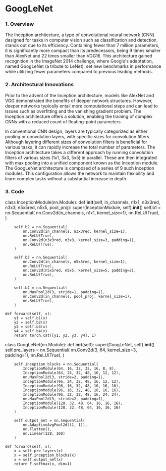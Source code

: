 # GoogLeNet

### 1. Overview

The Inception architecture, a type of convolutional neural network (CNN) designed for tasks in computer vision such as classification and detection, stands out due to its efficiency. Containing fewer than 7 million parameters, it is significantly more compact than its predecessors, being 9 times smaller than AlexNet and 22 times smaller than VGG16. This architecture gained recognition in the ImageNet 2014 challenge, where Google's adaptation, named GoogLeNet (a tribute to LeNet), set new benchmarks in performance while utilizing fewer parameters compared to previous leading methods.

### 2. Architectural Innovations

Prior to the advent of the Inception architecture, models like AlexNet and VGG demonstrated the benefits of deeper network structures. However, deeper networks typically entail more computational steps and can lead to issues such as overfitting and the vanishing gradient problem. The Inception architecture offers a solution, enabling the training of complex CNNs with a reduced count of floating-point parameters.

In conventional CNN design, layers are typically categorized as either pooling or convolution layers, with specific sizes for convolution filters. Although layering different sizes of convolution filters is beneficial for various tasks, it can rapidly increase the total number of parameters. The Inception architecture takes a different approach by running convolution filters of various sizes (1x1, 3x3, 5x5) in parallel. These are then integrated with max pooling into a unified component known as the Inception module. The GoogLeNet architecture is composed of a series of 9 such Inception modules. This configuration allows the network to maintain flexibility and learn complex tasks without a substantial increase in depth.

### 3. Code 


class InceptionModule(nn.Module):
    def __init__(self, in_channels, n1x1, n3x3red, n3x3, n5x5red, n5x5, pool_proj):
        super(InceptionModule, self).__init__()
        self.b1 = nn.Sequential(
            nn.Conv2d(in_channels, n1x1, kernel_size=1),
            nn.ReLU(True),
        )
        
        self.b2 = nn.Sequential(
            nn.Conv2d(in_channels, n3x3red, kernel_size=1),
            nn.ReLU(True),
            nn.Conv2d(n3x3red, n3x3, kernel_size=3, padding=1),
            nn.ReLU(True),
        )

        self.b3 = nn.Sequential(
            nn.Conv2d(in_channels, n5x5red, kernel_size=1),
            nn.ReLU(True),
            nn.Conv2d(n5x5red, n5x5, kernel_size=5, padding=2),
            nn.ReLU(True),
        )

        self.b4 = nn.Sequential(
            nn.MaxPool2d(3, stride=1, padding=1),
            nn.Conv2d(in_channels, pool_proj, kernel_size=1),
            nn.ReLU(True),
        )

    def forward(self, x):
        y1 = self.b1(x)
        y2 = self.b2(x)
        y3 = self.b3(x)
        y4 = self.b4(x)
        return torch.cat([y1, y2, y3, y4], 1)

    
class GoogLeNet(nn.Module):
    def __init__(self):
        super(GoogLeNet, self).__init__()
        self.pre_layers = nn.Sequential(
            nn.Conv2d(3, 64, kernel_size=3, padding=1),
            nn.ReLU(True),
        )
        
        self.inception_blocks = nn.Sequential(
            InceptionModule(64, 16, 32, 32, 16, 8, 8),
            InceptionModule(64, 24, 32, 48, 16, 12, 12),
            nn.MaxPool2d(3, stride=2, padding=1),
            InceptionModule(96, 24, 32, 48, 16, 12, 12),
            InceptionModule(96, 16, 32, 48, 16, 16, 16),
            InceptionModule(96, 16, 32, 48, 16, 16, 16),
            InceptionModule(96, 32, 32, 48, 16, 24, 24),
            nn.MaxPool2d(3, stride=2, padding=1),
            InceptionModule(128, 32, 48, 64, 16, 16, 16),
            InceptionModule(128, 32, 48, 64, 16, 16, 16)
        )
        
        self.output_net = nn.Sequential(
            nn.AdaptiveAvgPool2d((1, 1)),
            nn.Flatten(),
            nn.Linear(128, 100)
        )

    def forward(self, x):
        x = self.pre_layers(x)
        x = self.inception_blocks(x)
        x = self.output_net(x)
        return F.softmax(x, dim=1)